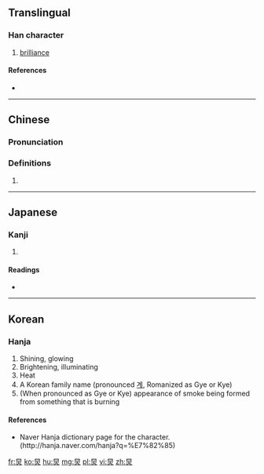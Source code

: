 {{also|耿}}
==Translingual==

===Han character===
{{Han char|rn=86|rad=火|as=04|sn=8|four=60809|canj=AF|ids=⿱日火}}

# [[brilliance]]

====References====
* {{Han ref|kx=0666.320|dkj=18896|hdz=32191.170|uh=7085|ud=28805|bh=CD52|bd=52562}}

----

==Chinese==
{{zh-forms}}

===Pronunciation===
{{zh-pron
|m=guì,jiǒng
|c=gwing2,gwai3,gwai6
|h=pfs=
|md=
|mn=
|w=
|mc=y
|oc=y
|cat=
}}

===Definitions===
{{zh-hanzi}}

# {{rfdef|lang=zh}}

----

==Japanese==

===Kanji===
{{ja-kanji|grade=|rs=火04}}

# {{defn|lang=ja|sort=火04}}

====Readings====
* {{ja-readings|on=[[けい]] (kei), [[きょう]] (kyō), [[えい]] (ei), [[よう]] (yō)|kun=[[あらわれる]] (arawareru)}}

----

==Korean==

===Hanja===
{{ko-hanja|hangeul=경|eumhun=|rv=gyeong|mr=kyŏng|y=kyeng}}

# Shining, glowing
# Brightening, illuminating
# Heat
# A Korean family name (pronounced [[계]], Romanized as Gye or Kye)
# (When pronounced as Gye or Kye) appearance of smoke being formed from something that is burning

====References====
* Naver Hanja dictionary page for the character. (http://hanja.naver.com/hanja?q=%E7%82%85)

[[fr:炅]]
[[ko:炅]]
[[hu:炅]]
[[mg:炅]]
[[pl:炅]]
[[vi:炅]]
[[zh:炅]]